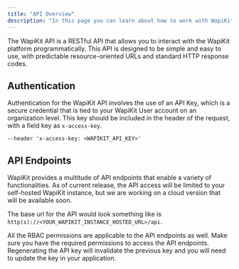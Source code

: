 ```yaml
---
title: "API Overview"
description: "In this page you can learn about how to work with WapiKit API"
---
```


<Note>
    The WapiKit API is a RESTful API that allows you to interact with the WapiKit platform programmatically. This API is designed to be simple and easy to use, with predictable resource-oriented URLs and standard HTTP response codes.
</Note>

## Authentication

Authentication for the WapiKit API involves the use of an API Key, which is a secure credential that is tied to your WapiKit User account on an organization level. This key should be included in the header of the request, with a field key as `x-access-key`.

```curl
--header 'x-access-key: <WAPIKIT_API_KEY>'
```

## API Endpoints

WapiKit provides a multitude of API endpoints that enable a variety of functionalities.
As of current release, the API access will be limited to your self-hosted WapiKit instance, but we are working on a cloud version that will be available soon.

The base url for the API would look something like is `http(s)://<YOUR_WAPIKIT_INSTANCE_HOSTED_URL>/api`.

<Note> 
    All the RBAC permissions are applicable to the API endpoints as well. Make sure you have the required permissions to access the API endpoints.
</Note>
<Note> 
    Regenerating the API key will invalidate the previous key and you will need to update the key in your application.
</Note>
